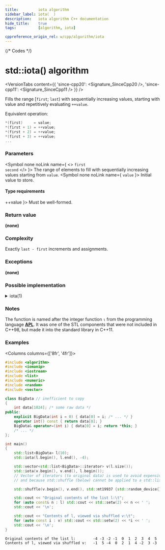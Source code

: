 ```yaml
---
title:         iota algorithm
sidebar_label: iota(  )
description:   iota algorithm C++ documentation
hide_title:    true
tags:          [algorithm, iota]

cppreference_origin_rel: w/cpp/algorithm/iota
---
```



{/* Codes */}


# std::iota() algorithm

<VersionTabs content={{
  'since-cpp20': <Signature_SinceCpp20 />,
  'since-cpp11': <Signature_SinceCpp11 />
}} />

Fills the range [`first`; `last`) with sequentially increasing values, starting with value and repetitively evaluating `++value`.

Equivalent operation:
```cpp
*(first)     = value;
*(first + 1) = ++value;
*(first + 2) = ++value;
*(first + 3) = ++value;
...
```

### Parameters

<SymbolTable>

  <Symbol none noLink name={ <> <code>first</code> <br/> <code>second</code> </> }>
    The range of elements to fill with sequentially increasing values starting from <code>value</code>.
  </Symbol>
  <Symbol none noLink name={ <code>value</code> }>
    Initial value to store.
  </Symbol>

</SymbolTable>

#### Type requirements

<SymbolTable>
  <Symbol none noLink name={ <code>++value</code> }>
    Must be well-formed.
  </Symbol>
</SymbolTable>

### Return value

**(none)**

### Complexity

Exactly `last - first` increments and assignments.

### Exceptions

**(none)**

### Possible implementation

<details>
<summary>iota(1)</summary>

```cpp
template<class ForwardIt, class T>
constexpr // since C++20
void iota(ForwardIt first, ForwardIt last, T value)
{
    while (first != last)
    {
        *first++ = value;
        ++value;
    }
}
```

</details>

### Notes

The function is named after the integer function `⍳` from the programming language [**APL**](https://en.wikipedia.org/wiki/APL_(programming_language)). It was one of the STL components that were not included in C++98, but made it into the standard library in C++11.

### Examples

<Columns columns={['8fr', '4fr']}>
<div>

```cpp title='Main.cpp' showLineNumbers
#include <algorithm>
#include <iomanip>
#include <iostream>
#include <list>
#include <numeric>
#include <random>
#include <vector>

class BigData // inefficient to copy
{
    int data[1024]; /* some raw data */
public:
    explicit BigData(int i = 0) { data[0] = i; /* ... */ }
    operator int() const { return data[0]; }
    BigData& operator=(int i) { data[0] = i; return *this; }
    /* ... */
};

int main()
{
    std::list<BigData> l(10);
    std::iota(l.begin(), l.end(), -4);

    std::vector<std::list<BigData>::iterator> v(l.size());
    std::iota(v.begin(), v.end(), l.begin());
    // Vector of iterators (to original data) is used to avoid expensive copying,
    // and because std::shuffle (below) cannot be applied to a std::list directly.

    std::shuffle(v.begin(), v.end(), std::mt19937 {std::random_device{}()});

    std::cout << "Original contents of the list l:\t";
    for (auto const& n : l) std::cout << std::setw(2) << n << ' ';
    std::cout << '\n';

    std::cout << "Contents of l, viewed via shuffled v:\t";
    for (auto const i : v) std::cout << std::setw(2) << *i << ' ';
    std::cout << '\n';
}
```

</div>
<div>

```plaintext title="Output"
Original contents of the list l:        -4 -3 -2 -1  0  1  2  3  4  5
Contents of l, viewed via shuffled v:   -1  5 -4  0  2  1  4 -2  3 -3
```

</div>
</Columns>

